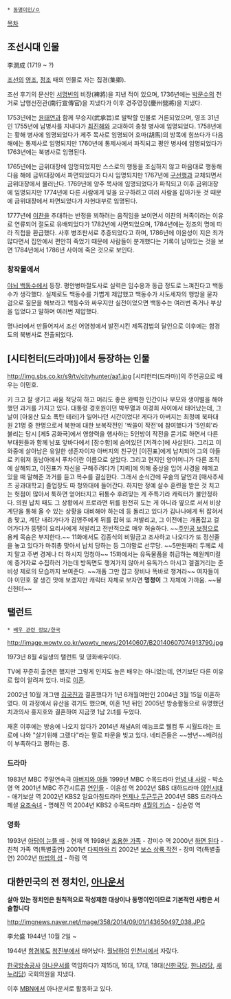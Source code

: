  * [[동명이인/ㅇ]]

[[목차]]
== 조선시대 인물 ==
李潤成
(1719 ~ ?)

[[조선]]의 [[영조]], [[정조]] 때의 인물로 자는 집경(集卿).

조선 후기의 문신인 [[서명빈]]의 비장(裨將)을 지낸 적이 있으며, 1736년에는 [[박문수]]의 천거로 남행선전관(南行宣傳官)을 지냈다가 이후 경주영장(慶州營將)을 지냈다.

1753년에는 [[윤태연]]과 함께 무승지(武承旨)로 발탁할 인물로 거론되었으며, 영조 31년인 1755년에 남병사를 지내다가 [[최진해]]와 교대하여 충청 병사에 임명되었다. 1758년에는 황해 병사에 임명되었다가 제주 목사로 임명되어 호마(胡馬)의 방목에 힘쓰다가 다음 해에는 통제사로 임명되지만 1760년에 통제사에서 파직되고 평안 병사에 임명되었다가 1763년에는 북병사로 임명된다.

1765년에는 금위대장에 임명되었지만 스스로의 행동을 조심하지 않고 마음대로 행동해 다음 해에 금위대장에서 파면되었다가 다시 임명되지만 1767년에 [[구선행]]과 교체되면서 금위대장에서 물러난다. 1769년에 양주 목사에 임명되었다가 파직되고 이후 금위대장에 임명되지만 1774년에 다른 사람에게 빚을 요구하려고 여러 사람을 잡아가둔 것 때문에 금위대장에서 파면되었다가 자헌대부로 임명된다.

1777년에 [[이찬]]을 추대하는 반정을 꾀하려는 움직임을 보이면서 이찬의 처족이라는 이유로 연류되어 절도로 유배되었다가 1782년에 사면되었으며, 1784년에는 정조의 명에 따라 직첩을 환급했다. 사후 병조판서로 추증되었다고 하며, 1786년에 이윤성이 지은 죄가 많다면서 집안에서 편안히 죽었기 때문에 사람들이 분개했다는 기록이 남아있는 것을 보면 1784년에서 1786년 사이에 죽은 것으로 보인다.

=== 창작물에서 ===
[[야뇌 백동수]]에서 등장. 평안병마절도사로 실력은 임수옹과 동급 정도로 느껴진다고 백동수가 생각했다. 실제로도 백동수를 가볍게 제압했고 백동수가 사도세자의 행방을 묻자 검으로 질문을 해보라고 백동수와 싸우지만 실전이었으면 백동수는 여러번 죽거나 부상을 입었다고 말하며 여러번 제압했다.

명나라에서 만들어져서 조선 어영청에서 발전시킨 제독검법의 달인으로 이후에는 함경도의 북병사로 전출되었다.

== [시티헌터(드라마)]에서 등장하는 인물 ==
http://img.sbs.co.kr/s9/tv/cityhunter/aa1.jpg
[시티헌터(드라마)]의 주인공으로 배우는 이민호.

키 크고 잘 생기고 싸움 적당히 하고 머리도 좋은 완벽한 인간이나 부모와 생이별을 해야 했던 과거를 가지고 있다. 대통령 경호원이던 박무열과 이경희 사이에서 태어났는데, 그 날이 [아웅산 묘소 폭탄 테러]가 일어나던 시간이었다! 게다가 아버지는 최정예 북파대원 21명 중 한명으로서 북한에 대한 보복작전인 '싹쓸이 작전'에 참여했다가 '5인회'라 불리는 당시 [제5 공화국]에서 영향력을 행사하는 5인방이 작전을 묻기로 하면서 다른 부대원들과 함께 남포 앞바다에서 [잠수함]에 숨어있던 [저격수]에 사살된다. 그리고 이 와중에 살아남은 유일한 생존자이자 아버지의 친구인 [이진표]에게 납치되어 그의 아들로 키워져 동남아에서 푸차이란 이름으로 살았다. 그리고 현지인 양어머니가 다른 조직에 살해되고, 이진표가 자신을 구해주려다가 [지뢰]에 의해 중상을 입어 사경을 헤메고 있을 때 말해준 과거를 듣고 복수를 결심한다. 그래서 순식간에 무술의 달인과 [매사추세츠 공과대학교] 졸업장도 따 청와대에 들어간다. 하지만 정예 살수 훈련을 받은 것 치고는 헛점이 많아서 툭하면 얻어터지고 뒤통수 후려맞는 게 주특기라 캐릭터가 불안정하다. 의원 납치 때도 그 상황에서 프로라면 뒤를 완전히 도는 게 아니라 옆으로 서서 비상계단을 통해 올 수 있는 상황을 대비해야 하는데 등 돌리고 있다가 김나나에게 뒤 잡혀서 총 맞고, 계단 내려가다가 김영주에게 뒤를 잡혀 또 쳐발리고, 그 이전에는 개폼잡고 걸어가다가 뚱땡이 요리사에게 쳐발리고 전반적으로 매우 허술하다. ~~[[주인공 보정]]으로 용케 목숨은 부지한다.~~ 11화에서도 김종식의 비밀금고 조사하고 나오다가 또 정신줄을 놓고 있다가 마취총 맞아서 납치 당하는 등 그야말로 선무당. ~~5만원짜리 두께로 세지 말고 주변 경계나 더 하시지 멍청아~~ 15화에서는 유독물품을 취급하는 해원케미컬에 증거자료 수집하러 가는데 방독면도 챙겨가지 않아서 유독가스 마시고 겔겔거리는 준비성 제로의 모습까지 보여준다. ~~개폼 그만 잡고 장비나 똑바로 챙겨라~~ 여자들이야 이민호 잘 생긴 맛에 보겠지만 캐릭터 자체로 보자면 '''멍청이''' 그 자체에 가까움. ~~븅신헌터~~ 

== 탤런트 ==
 * [[배우 관련 정보/한국]]

http://image.wowtv.co.kr/wowtv_news/20140607/B20140607074913790.jpg

1973년 8월 4일생의 탤런트 및 영화배우이다. 

TV에 꾸준히 출연은 했지만 그렇게 인지도 높은 배우는 아니었는데, 연기보단 다른 이유로 많이 알려져 있다. 바로 [[이혼]].

2002년 10월 개그맨 [[김국진]]과 결혼했다가 1년 6개월여만인 2004년 3월 15일 이혼하였다. 이 과정에서 유산을 겪기도 했으며, 이혼 1년 뒤인 2005년 방송활동으로 유명했던 치과의사 홍지호와 결혼하여 지금껏 1남 2녀를 두었다.

재혼 이후에는 방송에 나오지 않다가 2014년 채널A의 예능프로 웰컴 투 시월드라는 프로에 나와 "살기위해 그랬다"라는 말로 파문을 빚고 있다. 네티즌들은 ~~썅년~~배려심이 부족하다고 평하는 중.

=== 드라마 ===
1983년 MBC 주말연속극 [[아버지와 아들]]
1999년 MBC 수목드라마 [[안녕 내 사랑]] - 박소영 역
2001년 MBC 주간시트콤 [[연인들]] - 이윤성 역
2002년 SBS 대하드라마 [[야인시대]] - 애기보살 역
2002년 KBS2 일요아침드라마 [[언제나 두근두근]]
2004년 SBS 드라마스페셜 [[요조숙녀]] - 명혜진 역
2004년 KBS2 수목드라마 [[4월의 키스]] - 심순영 역

=== 영화 ===
1993년 [[아담이 눈뜰 때]] - 현재 역
1998년 [[조용한 가족]] - 강미수 역
2000년 [[하면 된다]] - 친척 가족 역(특별출연)
2001년 [[다찌마와 리]]
2002년 [[보스 상륙 작전]] - 장미 역(특별출연)
2002년 [[마법의 성]] - 하림 역

== 대한민국의 전 정치인, [[아나운서]] ==
'''살아 있는 정치인은 원칙적으로 작성제한 대상이나 동명이인이므로 기본적인 사항은 서술합니다'''

http://imgnews.naver.net/image/358/2014/09/01/143650497_038.JPG

李允盛
1944년 10월 2일 ~

1944년 [[함경북도]] [[청진시|청진부]]에서 태어났다. [[월남]]하여 [[인천광역시|인천시]]에서 자랐다.

[[한국방송공사]] [[아나운서]]를 역임하다가 제15대, 16대, 17대, 18대([[신한국당]], [[한나라당]], [[새누리당]]) 국회의원을 지냈다.

이후 [[MBN]]에서 아나운서로 활동하고 있다.
